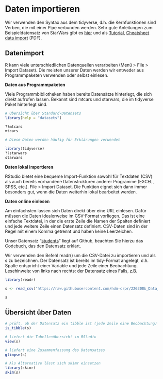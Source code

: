 # Daten importieren

Wir verwenden den Syntax aus dem tidyverse, d.h. die Kernfunktionen sind
Verben, die mit einer Pipe verbunden werden. Sehr gute Anleitungen zum
Beispieldatensatz von StarWars gibt es
[hier](https://dplyr.tidyverse.org/articles/dplyr.html) und als
[Tutorial](https://bookdown.org/joone/ComputationalMethods/datahandlingintro.html),
[Cheatsheet data
import](https://raw.githubusercontent.com/rstudio/cheatsheets/main/data-import.pdf)
(PDF).

## Datenimport

R kann viele unterschiedlichen Datenquellen verarbeiten (Menü \> File \>
Import Dataset). Die meisten unserer Daten werden wir entweder aus
Programmpaketen verwenden oder selbst einlesen.

**Daten aus Programmpaketen**

Viele Programmbibliotheken haben bereits Datensätze hinterlegt, die sich
direkt aufrufen lassen. Bekannt sind mtcars und starwars, die im
tidyverse Paket hinterlegt sind.

```r

# Übersicht über Standard-Datensets
library(help = "datasets")

??mtcars
mtcars

# Diese Daten werden häufig für Erklärungen verwendet 

library(tidyverse)
??starwars
starwars

```

**Daten lokal importieren**

RStudio bietet eine bequeme Import-Funktion sowohl für Textdaten (CSV)
als auch bereits vorhandene Datenstrukturen anderer Programme (EXCEL,
SPSS, etc.). File \> Import Dataset. Die Funktion eignet sich dann immer
besonders gut, wenn die Daten weiterhin lokal bearbeitet werden.

**Daten online einlesen**

Am einfachsten lassen sich Daten direkt über eine URL einlesen. Dafür
müssen die Daten idealerweise im CSV-Format vorliegen. Das ist eine
einfache Textdatei, in der die erste Zeile die Namen der Spalten
definiert und jede weitere Zeile einen Datensatz definiert. CSV-Daten
sind in der Regel mit einem Komma getrennt und haben keine Leerzeichen.

Unser Datensatz
"[students](https://github.com/hdm-crpr/226308b_Data_Literacy/blob/main/data/students/students.csv)"
liegt auf Github, beachten Sie hierzu das
[Codebuch](https://github.com/hdm-crpr/226308b_Data_Literacy/blob/main/data/students/readme.md),
das den Datensatz erklärt.

Wir verwenden den Befehl readr() um die CSV-Datei zu importieren und als
s zu bezeichnen. Der Datensatz ist bereits im tidy-Format angelegt, d.h.
Spalte entspricht einer Variable und jede Zeile einer Beobachtung.
Lesehinweis: von links nach rechts: der Datensatz eines Falls, z.B.

```r

library(readr)

s <- read_csv("https://raw.githubusercontent.com/hdm-crpr/226308b_Data_Literacy/main/data/students/students.csv")

s

```

## Übersicht über Daten

```r
# prüft, ob der Datensatz ein tibble ist (jede Zeile eine Beobachtung)
is_tibble(s)

```

```r
# liefert die Tabellenübersicht in RStudio
view(s)
```

```r

# liefert eine Zusammenfassung des Datensatzes
glimpse(s)
```

```r

# Als Alternative lässt sich skimr einsetzen
library(skimr)
skim(s)

```
